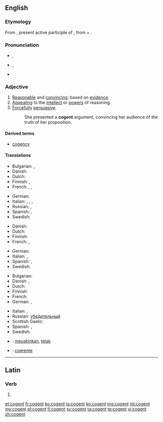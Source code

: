 ==English==
{{was wotd|2010|May|2}}

===Etymology===
From {{etyl|la|en}} {{term|cogens|cōgēns|lang=la}}, present active participle of {{term|cogo|cōgō|drive together, compel|lang=la}}, from {{term|co|cō|lang=la}} + {{term|ago|agō|drive|lang=la}}.

===Pronunciation===
* {{a|UK}} {{IPA|/ˈkəʊdʒn̩t/}}, {{X-SAMPA|1=/"k@UdZn=t/}}
* {{a|US}} {{IPA|/ˈkoʊdʒn̩t/}}, {{X-SAMPA|1=/"koUdZn=t/}}
* {{audio|en-us-cogent.ogg|Audio (US)}}

===Adjective===
{{en-adj}}

# [[reasonable|Reasonable]] and [[convincing]]; based on [[evidence]].
# [[appealing|Appealing]] to the [[intellect]] or [[power]]s of reasoning.
# [[forcefully|Forcefully]] [[persuasive]].
#: She presented a '''cogent''' argument, convincing her audience of the truth of her proposition.

{{rfex}}

====Derived terms====
* [[cogency]]

====Translations====
{{trans-top|reasonable and convincing; based on evidence}}
* Bulgarian: {{t+|bg|състоятелен}},  {{t+|bg|достоверен}}
* Danish: {{t-|da|overbevisende}}
* Dutch: {{t+|nl|overtuigend}}
* Finnish: {{t+|fi|järkevä}},  {{t-|fi|järkiperäinen}}
* French: {{t+|fr|convaincant}},  {{t+|fr|persuasif}},  {{t+|fr|cohérent}}
{{trans-mid}}
* German: {{t+|de|überzeugend}}
* Italian: {{t-|it|convincente}},  {{t-|it|persuasivo}},  {{t-|it|coherente}},  {{t-|it|coerente}}
* Russian: {{t+|ru|убедительный}}, {{t+|ru|достоверный}}
* Spanish: {{t-|es|convencedor}},  {{t+|es|persuasivo}}
* Swedish: {{t+|sv|övertygande}}
{{trans-bottom}}

{{trans-top|appealing to the intellect or powers of reasoning}}
* Danish: {{t-|da|overbevisende}}
* Dutch: {{t+|nl|overtuigend}}
* Finnish: {{t+|fi|järkevä}}
* French: {{t+|fr|intelligible}},  {{t+|fr|logique}}
{{trans-mid}}
* German: {{t+|de|überzeugend}}
* Italian: {{t+|it|intelligibile}},  {{t+|it|logico}}
* Spanish: {{t+|es|inteligible}},  {{t+|es|lógico}}
* Swedish: {{t+|sv|övertygande}}
{{trans-bottom}}

{{trans-top|forcefully persuasive}}
* Bulgarian: {{t+|bg|убедителен}}
* Danish: {{t-|da|overbevisende}},  {{t-|da|slagkraftig}}
* Dutch: {{t+|nl|overtuigend}}
* Finnish: {{t-|fi|vakuuttava}}
* French: {{t+|fr|irréfutable}}
* German: {{t+|de|überzeugend}}, {{t+|de|schlagend}}
{{trans-mid}}
* Italian: {{t+|it|irrefutabile}},  {{t-|it|inconfutabile}}
* Russian: [[убедительный]]
* Scottish Gaelic: {{t-|gd|làidir}}
* Spanish: {{t+|es|irrefutable}},  {{t-|es|irrebatible}}
* Swedish: {{t+|sv|övertygande}}
{{trans-bottom}}

{{checktrans-top}}
* {{ttbc|id}}: [[yakin|meyakinkan]], [[telak]]
{{trans-mid}}
* {{ttbc|pt}}: [[coerente]]
{{trans-bottom}}

----

==Latin==

===Verb===
{{la-verb-form|cōgent}}

# {{conjugation of|cogo|cōgō|3|p|fut|act|ind|lang=la}}

[[et:cogent]]
[[fr:cogent]]
[[ko:cogent]]
[[io:cogent]]
[[kn:cogent]]
[[mg:cogent]]
[[ml:cogent]]
[[my:cogent]]
[[pl:cogent]]
[[fi:cogent]]
[[sv:cogent]]
[[ta:cogent]]
[[te:cogent]]
[[vi:cogent]]
[[zh:cogent]]